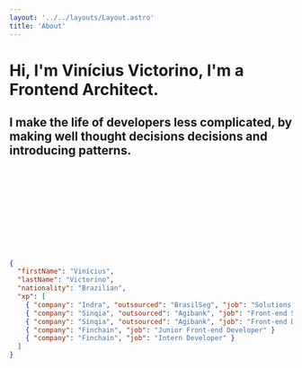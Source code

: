 ```yaml
---
layout: '../../layouts/Layout.astro'
title: 'About'
---
```





<Hero clip={hero}>

# Hi, I'm Vinícius Victorino, I'm a Frontend Architect.

## I make the life of developers less complicated, by making well thought decisions decisions and introducing patterns.

<Svg
  slot="image"
  className="relative lg:mb-[-50vh]"
  alt="Me as a Rick and Morty Character"
  src={meRicknmorty}
/>

</Hero>

<div className="container p-8 mx-auto">

```json
{
  "firstName": "Vinícius",
  "lastName": "Victorino",
  "nationality": "Brazilian",
  "xp": [
    { "company": "Indra", "outsourced": "BrasilSeg", "job": "Solutions Architect" },
    { "company": "Sinqia", "outsourced": "Agibank", "job": "Front-end Squad Leader" }
    { "company": "Sinqia", "outsourced": "Agibank", "job": "Front-end Developer" }
    { "company": "Finchain", "job": "Junior Front-end Developer" }
    { "company": "Finchain", "job": "Intern Developer" }
  ]
}
```

</div>
